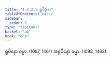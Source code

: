 ```yaml
---
title: "1.2.2.5 ရူပီဒုက"
tableOfContents: false
sidebar:
  order: 5
type: "tipitaka"
basket: "ab"
book: "dhs"
---
```



<DynamicBreadcrumb />

<Division number="33" book="dhs" e="ch" v="29" p="7">

<Paragraph number="90" book="dhs">
ရူပိနော ဓမ္မာ. (<Emphasis>1097, 1461</Emphasis>)
</Paragraph>

<Paragraph number="91" book="dhs">
အရူပိနော ဓမ္မာ. (<Emphasis>1098, 1462</Emphasis>)
</Paragraph>
</Division>